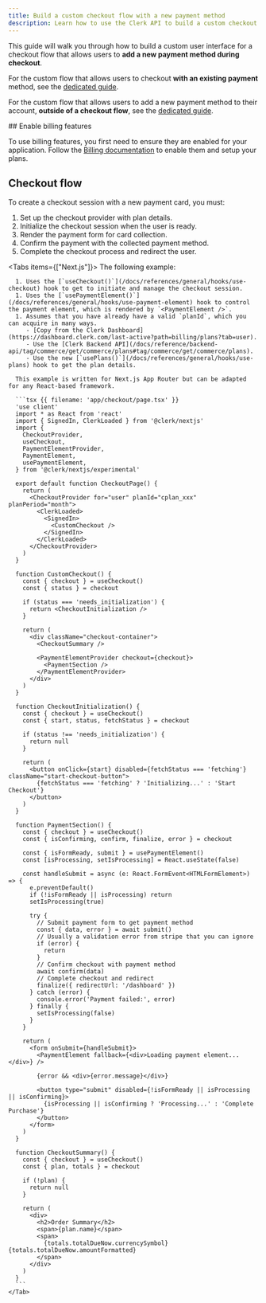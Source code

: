 ```yaml
---
title: Build a custom checkout flow with a new payment method
description: Learn how to use the Clerk API to build a custom checkout flow that allows users to add a new payment method during checkout.
---
```


<Include src="_partials/custom-flows-callout" />

<Include src="_partials/billing/api-experimental-guide" />

This guide will walk you through how to build a custom user interface for a checkout flow that allows users to **add a new payment method during checkout**.

For the custom flow that allows users to checkout **with an existing payment** method, see the [dedicated guide](/docs/guides/development/custom-flows/billing/checkout-existing-payment-method).

For the custom flow that allows users to add a new payment method to their account, **outside of a checkout flow**, see the [dedicated guide](/docs/guides/development/custom-flows/billing/add-new-payment-method).

<Steps>
  ## Enable billing features

  To use billing features, you first need to ensure they are enabled for your application. Follow the [Billing documentation](/docs/billing/overview) to enable them and setup your plans.

  ## Checkout flow

  To create a checkout session with a new payment card, you must:

  1. Set up the checkout provider with plan details.
  1. Initialize the checkout session when the user is ready.
  1. Render the payment form for card collection.
  1. Confirm the payment with the collected payment method.
  1. Complete the checkout process and redirect the user.

  <Tabs items={["Next.js"]}>
    <Tab>
      The following example:

      1. Uses the [`useCheckout()`](/docs/references/general/hooks/use-checkout) hook to get to initiate and manage the checkout session.
      1. Uses the [`usePaymentElement()`](/docs/references/general/hooks/use-payment-element) hook to control the payment element, which is rendered by `<PaymentElement />`.
      1. Assumes that you have already have a valid `planId`, which you can acquire in many ways.
         - [Copy from the Clerk Dashboard](https://dashboard.clerk.com/last-active?path=billing/plans?tab=user).
         - Use the [Clerk Backend API](/docs/reference/backend-api/tag/commerce/get/commerce/plans#tag/commerce/get/commerce/plans).
         - Use the new [`usePlans()`](/docs/references/general/hooks/use-plans) hook to get the plan details.

      This example is written for Next.js App Router but can be adapted for any React-based framework.

      ```tsx {{ filename: 'app/checkout/page.tsx' }}
      'use client'
      import * as React from 'react'
      import { SignedIn, ClerkLoaded } from '@clerk/nextjs'
      import {
        CheckoutProvider,
        useCheckout,
        PaymentElementProvider,
        PaymentElement,
        usePaymentElement,
      } from '@clerk/nextjs/experimental'

      export default function CheckoutPage() {
        return (
          <CheckoutProvider for="user" planId="cplan_xxx" planPeriod="month">
            <ClerkLoaded>
              <SignedIn>
                <CustomCheckout />
              </SignedIn>
            </ClerkLoaded>
          </CheckoutProvider>
        )
      }

      function CustomCheckout() {
        const { checkout } = useCheckout()
        const { status } = checkout

        if (status === 'needs_initialization') {
          return <CheckoutInitialization />
        }

        return (
          <div className="checkout-container">
            <CheckoutSummary />

            <PaymentElementProvider checkout={checkout}>
              <PaymentSection />
            </PaymentElementProvider>
          </div>
        )
      }

      function CheckoutInitialization() {
        const { checkout } = useCheckout()
        const { start, status, fetchStatus } = checkout

        if (status !== 'needs_initialization') {
          return null
        }

        return (
          <button onClick={start} disabled={fetchStatus === 'fetching'} className="start-checkout-button">
            {fetchStatus === 'fetching' ? 'Initializing...' : 'Start Checkout'}
          </button>
        )
      }

      function PaymentSection() {
        const { checkout } = useCheckout()
        const { isConfirming, confirm, finalize, error } = checkout

        const { isFormReady, submit } = usePaymentElement()
        const [isProcessing, setIsProcessing] = React.useState(false)

        const handleSubmit = async (e: React.FormEvent<HTMLFormElement>) => {
          e.preventDefault()
          if (!isFormReady || isProcessing) return
          setIsProcessing(true)

          try {
            // Submit payment form to get payment method
            const { data, error } = await submit()
            // Usually a validation error from stripe that you can ignore
            if (error) {
              return
            }
            // Confirm checkout with payment method
            await confirm(data)
            // Complete checkout and redirect
            finalize({ redirectUrl: '/dashboard' })
          } catch (error) {
            console.error('Payment failed:', error)
          } finally {
            setIsProcessing(false)
          }
        }

        return (
          <form onSubmit={handleSubmit}>
            <PaymentElement fallback={<div>Loading payment element...</div>} />

            {error && <div>{error.message}</div>}

            <button type="submit" disabled={!isFormReady || isProcessing || isConfirming}>
              {isProcessing || isConfirming ? 'Processing...' : 'Complete Purchase'}
            </button>
          </form>
        )
      }

      function CheckoutSummary() {
        const { checkout } = useCheckout()
        const { plan, totals } = checkout

        if (!plan) {
          return null
        }

        return (
          <div>
            <h2>Order Summary</h2>
            <span>{plan.name}</span>
            <span>
              {totals.totalDueNow.currencySymbol} {totals.totalDueNow.amountFormatted}
            </span>
          </div>
        )
      }
      ```
    </Tab>
  </Tabs>
</Steps>
